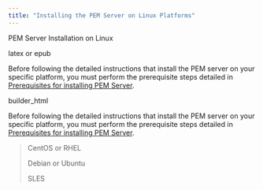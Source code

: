 ```yaml
---
title: "Installing the PEM Server on Linux Platforms"
---
```


<div id="installing_pem_server_on_linux" class="registered_link"></div>

<div id="linux_installation" class="registered_link"></div>

<div class="index">

PEM Server Installation on Linux

</div>

<div class="only">

latex or epub

Before following the detailed instructions that install the PEM server on your specific platform, you must perform the prerequisite steps detailed in [Prerequisites for installing PEM Server](01_prerequisites_for_installing_pem_server/#prerequisites_for_installing_pem_server).

</div>

<div class="only">

builder_html

Before following the detailed instructions that install the PEM server on your specific platform, you must perform the prerequisite steps detailed in [Prerequisites for installing PEM Server](01_prerequisites_for_installing_pem_server/#prerequisites_for_installing_pem_server).

> <div class="tabs">
>
> <div class="tab">
>
> CentOS or RHEL
>
> </div>
>
> <div class="tab">
>
> Debian or Ubuntu
>
> </div>
>
> <div class="tab">
>
> SLES
>
> </div>
>
> </div>

</div>
